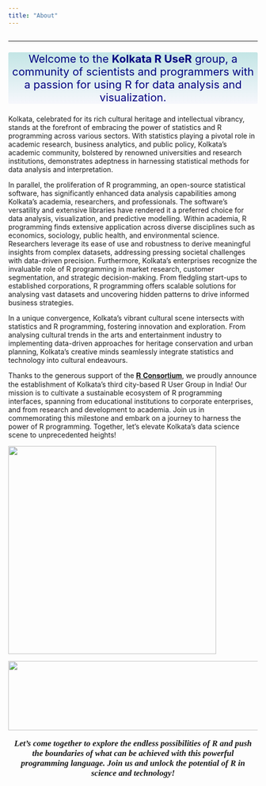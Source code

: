 ```yaml
---
title: "About"
---
```


::: {style="text-align:left"}
```{=html}
<!DOCTYPE html>
<html lang="en">
<head>
<meta charset="UTF-8">
<meta name="viewport" content="width=device-width, initial-scale=1.0">
<title>Typing Animation</title>
<style>
    #text-container {
        font-family: 'Consolas', monospace;
        font-size: 20px;
        overflow: hidden;
        white-space: pre;
        border-right: 2px solid black;
        background-color: lightgrey;
    }
</style>
</head>
<body>
<div id="text-container"></div>
<script>
    // Array of lines to be typed
    var lines = [
        "r_user_group %>%",
        "   filter(str_detect(city, 'city of joy')) %>%",
        "   group_by_all(occupation) %>%",
        "   summarise(",
        "     print(",
        "       'Welcome to Kolkata R UseR group!!!'))",
    ];

    // Speed of typing in milliseconds
    var speed = 50;

    var lineIndex = 0;
    var charIndex = 0;
    function typeWriter() {
        if (lineIndex < lines.length) {
            if (charIndex < lines[lineIndex].length) {
                document.getElementById("text-container").innerHTML += lines[lineIndex].charAt(charIndex) + "</strong>";
                charIndex++;
                setTimeout(typeWriter, speed);
            } else {
                // Move to the next line
                document.getElementById("text-container").innerHTML += "<br>"; // Add line break
                lineIndex++;
                charIndex = 0; // Reset character index for next line
                setTimeout(typeWriter, speed);
            }
        }
    }

    // Start typing animation
    typeWriter();
</script>
</body>
</html>
```
:::

------------------------------------------------------------------------

::: {style="color: navy; font-size: 22px; text-align: center; border-radius: 3px; background-image: linear-gradient(#C3E5E5, #F6F7FC);"}
Welcome to the **Kolkata R UseR** group, a community of scientists and programmers with a passion for using R for data analysis and visualization.
:::

Kolkata, celebrated for its rich cultural heritage and intellectual vibrancy, stands at the forefront of embracing the power of statistics and R programming across various sectors. With statistics playing a pivotal role in academic research, business analytics, and public policy, Kolkata's academic community, bolstered by renowned universities and research institutions, demonstrates adeptness in harnessing statistical methods for data analysis and interpretation.

In parallel, the proliferation of R programming, an open-source statistical software, has significantly enhanced data analysis capabilities among Kolkata's academia, researchers, and professionals. The software's versatility and extensive libraries have rendered it a preferred choice for data analysis, visualization, and predictive modelling. Within academia, R programming finds extensive application across diverse disciplines such as economics, sociology, public health, and environmental science. Researchers leverage its ease of use and robustness to derive meaningful insights from complex datasets, addressing pressing societal challenges with data-driven precision. Furthermore, Kolkata's enterprises recognize the invaluable role of R programming in market research, customer segmentation, and strategic decision-making. From fledgling start-ups to established corporations, R programming offers scalable solutions for analysing vast datasets and uncovering hidden patterns to drive informed business strategies.

In a unique convergence, Kolkata's vibrant cultural scene intersects with statistics and R programming, fostering innovation and exploration. From analysing cultural trends in the arts and entertainment industry to implementing data-driven approaches for heritage conservation and urban planning, Kolkata's creative minds seamlessly integrate statistics and technology into cultural endeavours.

Thanks to the generous support of the [𝐑 𝐂𝐨𝐧𝐬𝐨𝐫𝐭𝐢𝐮𝐦](https://www.r-consortium.org/), we proudly announce the establishment of Kolkata's third city-based R User Group in India! Our mission is to cultivate a sustainable ecosystem of R programming interfaces, spanning from educational institutions to corporate enterprises, and from research and development to academia. Join us in commemorating this milestone and embark on a journey to harness the power of R programming. Together, let's elevate Kolkata's data science scene to unprecedented heights!

![](images/logo_orig_644kb.png){fig-align="center" width="420"}

[![](images/R-con.png){fig-alt="R Consortium" fig-align="center" width="608" height="140"}](https://www.r-consortium.org/)

::: {style="font-family: Georgia; text-align: center; font-size: 17px"}
***Let's come together to explore the endless possibilities of R and push the boundaries of what can be achieved with this powerful programming language. Join us and unlock the potential of R in science and technology!***
:::
